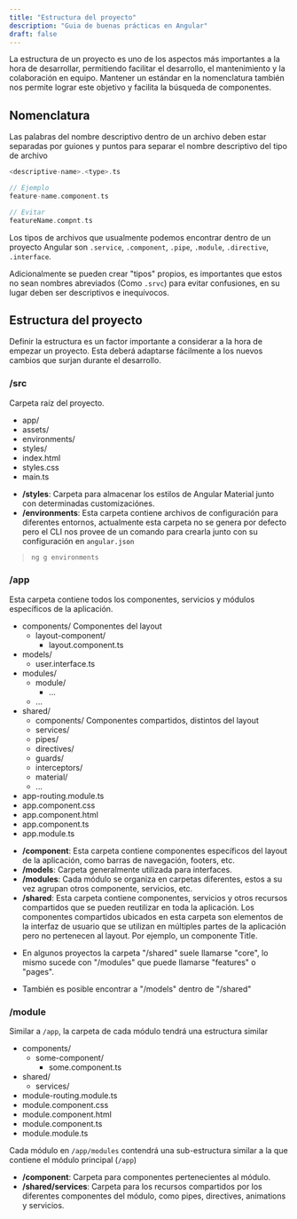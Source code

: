---
title: "Estructura del proyecto"
description: "Guia de buenas prácticas en Angular"
draft: false
---


La estructura de un proyecto es uno de los aspectos más importantes a la hora de desarrollar, permitiendo facilitar el desarrollo, el mantenimiento y la colaboración en equipo. Mantener un estándar en la nomenclatura también nos permite lograr este objetivo y facilita la búsqueda de componentes.

## Nomenclatura

Las palabras del nombre descriptivo dentro de un archivo deben estar separadas por guiones y puntos para separar el nombre descriptivo del tipo de archivo

```c
<descriptive-name>.<type>.ts

// Ejemplo
feature-name.component.ts

// Evitar
featureName.compnt.ts
```

Los tipos de archivos que usualmente podemos encontrar dentro de un proyecto Angular son `.service`, `.component`, `.pipe`, `.module`, `.directive`, `.interface`.

Adicionalmente se pueden crear "tipos" propios, es importantes que estos no sean nombres abreviados (Como `.srvc`) para evitar confusiones, en su lugar deben ser descriptivos e inequívocos.

## Estructura del proyecto

Definir la estructura es un factor importante a considerar a la hora de empezar un proyecto. Esta deberá adaptarse fácilmente a los nuevos cambios que surjan durante el desarrollo.

### /src

Carpeta raíz del proyecto.

<FileTree>

- app/
- assets/
- environments/
- styles/
- index.html
- styles.css
- main.ts

</FileTree>

- **/styles**: Carpeta para almacenar los estilos de Angular Material junto con determinadas customizaciónes.
- **/environments**: Esta carpeta contiene archivos de configuración para diferentes entornos, actualmente esta carpeta no se genera por defecto pero el CLI nos provee de un comando para crearla junto con su configuración en `angular.json`

> ```c
> ng g environments
> ```

### /app

Esta carpeta contiene todos los componentes, servicios y módulos específicos de la aplicación.

<FileTree>

- components/ Componentes del layout
  - layout-component/
    - layout.component.ts
- models/
  - user.interface.ts
- modules/
  - module/
    - ...
  - ...
- shared/
  - components/ Componentes compartidos, distintos del layout
  - services/
  - pipes/
  - directives/
  - guards/
  - interceptors/
  - material/
  - ...
- app-routing.module.ts
- app.component.css
- app.component.html
- app.component.ts
- app.module.ts

</FileTree>

- **/component**: Esta carpeta contiene componentes específicos del layout de la aplicación, como barras de navegación, footers, etc.
- **/models**: Carpeta generalmente utilizada para interfaces.
- **/modules**: Cada módulo se organiza en carpetas diferentes, estos a su vez agrupan otros componente, servicios, etc.
- **/shared**: Esta carpeta contiene componentes, servicios y otros recursos compartidos que se pueden reutilizar en toda la aplicación. Los componentes compartidos ubicados en esta carpeta son elementos de la interfaz de usuario que se utilizan en múltiples partes de la aplicación pero no pertenecen al layout. Por ejemplo, un componente Title.

<Aside title="Nota">

- En algunos proyectos la carpeta "/shared" suele llamarse "core", lo mismo sucede con "/modules" que puede llamarse "features" o "pages".

- También es posible encontrar a "/models" dentro de "/shared"

</Aside>

### /module

Similar a `/app`, la carpeta de cada módulo tendrá una estructura similar

<FileTree>

- components/
  - some-component/
    - some.component.ts
- shared/
  - services/
- module-routing.module.ts
- module.component.css
- module.component.html
- module.component.ts
- module.module.ts

</FileTree>

Cada módulo en `/app/modules` contendrá una sub-estructura similar a la que contiene el módulo principal (`/app`)

- **/component**: Carpeta para componentes pertenecientes al módulo.
- **/shared/services**: Carpeta para los recursos compartidos por los diferentes componentes del módulo, como pipes, directives, animations y servicios.
